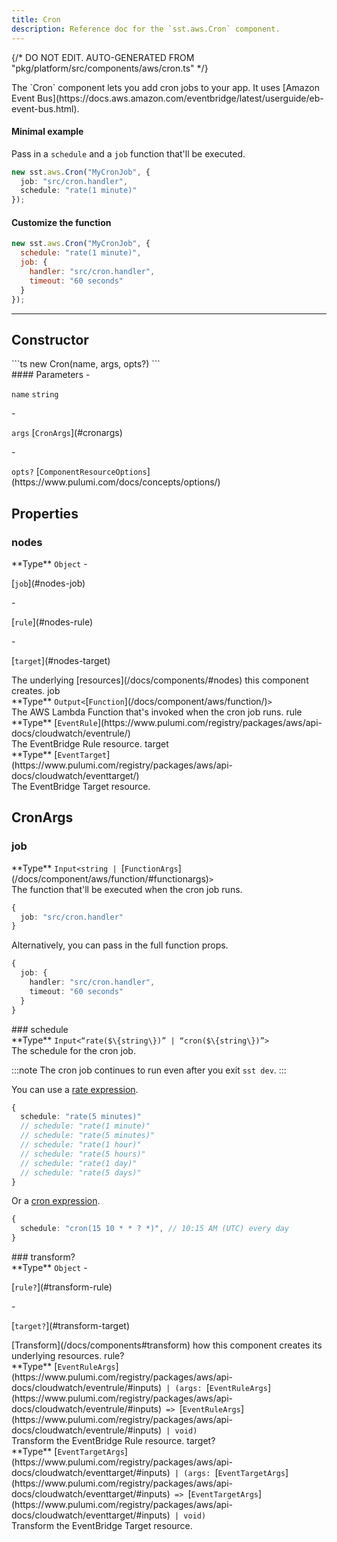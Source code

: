 ```yaml
---
title: Cron
description: Reference doc for the `sst.aws.Cron` component.
---
```


{/* DO NOT EDIT. AUTO-GENERATED FROM "pkg/platform/src/components/aws/cron.ts" */}


<div class="tsdoc">

<Section type="about">
The `Cron` component lets you add cron jobs to your app.
It uses [Amazon Event Bus](https://docs.aws.amazon.com/eventbridge/latest/userguide/eb-event-bus.html).

#### Minimal example

Pass in a `schedule` and a `job` function that'll be executed.

```ts
new sst.aws.Cron("MyCronJob", {
  job: "src/cron.handler",
  schedule: "rate(1 minute)"
});
```

#### Customize the function

```js
new sst.aws.Cron("MyCronJob", {
  schedule: "rate(1 minute)",
  job: {
    handler: "src/cron.handler",
    timeout: "60 seconds"
  }
});
```
</Section>

---

## Constructor

<Segment>
<Section type="signature">
```ts
new Cron(name, args, opts?)
```
</Section>

<Section type="parameters">
#### Parameters
- <p><code class="key">name</code> <code class="primitive">string</code></p>
- <p><code class="key">args</code> [<code class="type">CronArgs</code>](#cronargs)</p>
- <p><code class="key">opts?</code> [<code class="type">ComponentResourceOptions</code>](https://www.pulumi.com/docs/concepts/options/)</p>
</Section>
</Segment>

## Properties

### nodes
<Segment>
<Section type="parameters">
<InlineSection>
**Type** <code class="primitive">Object</code>
</InlineSection>
- <p>[<code class="key">job</code>](#nodes-job)</p>
- <p>[<code class="key">rule</code>](#nodes-rule)</p>
- <p>[<code class="key">target</code>](#nodes-target)</p>
</Section>
The underlying [resources](/docs/components/#nodes) this component creates.
</Segment>
<NestedTitle id="nodes-job" Tag="h4" parent="nodes.">job</NestedTitle>
<Segment>
<Section type="parameters">
<InlineSection>
**Type** <code class="primitive">Output</code><code class="symbol">&lt;</code>[<code class="type">Function</code>](/docs/component/aws/function/)<code class="symbol">&gt;</code>
</InlineSection>
</Section>
The AWS Lambda Function that's invoked when the cron job runs.
</Segment>
<NestedTitle id="nodes-rule" Tag="h4" parent="nodes.">rule</NestedTitle>
<Segment>
<Section type="parameters">
<InlineSection>
**Type** [<code class="type">EventRule</code>](https://www.pulumi.com/registry/packages/aws/api-docs/cloudwatch/eventrule/)
</InlineSection>
</Section>
The EventBridge Rule resource.
</Segment>
<NestedTitle id="nodes-target" Tag="h4" parent="nodes.">target</NestedTitle>
<Segment>
<Section type="parameters">
<InlineSection>
**Type** [<code class="type">EventTarget</code>](https://www.pulumi.com/registry/packages/aws/api-docs/cloudwatch/eventtarget/)
</InlineSection>
</Section>
The EventBridge Target resource.
</Segment>

## CronArgs
### job
<Segment>
<Section type="parameters">
<InlineSection>
**Type** <code class="primitive">Input</code><code class="symbol">&lt;</code><code class="primitive">string</code><code class="symbol"> | </code>[<code class="type">FunctionArgs</code>](/docs/component/aws/function/#functionargs)<code class="symbol">&gt;</code>
</InlineSection>
</Section>
The function that'll be executed when the cron job runs.

```ts
{
  job: "src/cron.handler"
}
```

Alternatively, you can pass in the full function props.

```ts
{
  job: {
    handler: "src/cron.handler",
    timeout: "60 seconds"
  }
}
```
</Segment>
### schedule
<Segment>
<Section type="parameters">
<InlineSection>
**Type** <code class="primitive">Input</code><code class="symbol">&lt;</code><code class="symbol">&ldquo;</code><code class="primitive">rate($\{string\})</code><code class="symbol">&rdquo;</code><code class="symbol"> | </code><code class="symbol">&ldquo;</code><code class="primitive">cron($\{string\})</code><code class="symbol">&rdquo;</code><code class="symbol">&gt;</code>
</InlineSection>
</Section>
The schedule for the cron job.

:::note
The cron job continues to run even after you exit `sst dev`.
:::

You can use a [rate expression](https://docs.aws.amazon.com/lambda/latest/dg/services-cloudwatchevents-expressions.html).

```ts
{
  schedule: "rate(5 minutes)"
  // schedule: "rate(1 minute)"
  // schedule: "rate(5 minutes)"
  // schedule: "rate(1 hour)"
  // schedule: "rate(5 hours)"
  // schedule: "rate(1 day)"
  // schedule: "rate(5 days)"
}
```
Or a [cron expression](https://docs.aws.amazon.com/eventbridge/latest/userguide/eb-create-rule-schedule.html#eb-cron-expressions).

```ts
{
  schedule: "cron(15 10 * * ? *)", // 10:15 AM (UTC) every day
}
```
</Segment>
### transform?
<Segment>
<Section type="parameters">
<InlineSection>
**Type** <code class="primitive">Object</code>
</InlineSection>
- <p>[<code class="key">rule?</code>](#transform-rule)</p>
- <p>[<code class="key">target?</code>](#transform-target)</p>
</Section>
[Transform](/docs/components#transform) how this component creates its underlying resources.

</Segment>
<NestedTitle id="transform-rule" Tag="h4" parent="transform.">rule?</NestedTitle>
<Segment>
<Section type="parameters">
<InlineSection>
**Type** [<code class="type">EventRuleArgs</code>](https://www.pulumi.com/registry/packages/aws/api-docs/cloudwatch/eventrule/#inputs)<code class="symbol"> | </code><code class="symbol">(</code><code class="primitive">args</code><code class="symbol">: </code>[<code class="type">EventRuleArgs</code>](https://www.pulumi.com/registry/packages/aws/api-docs/cloudwatch/eventrule/#inputs)<code class="symbol"> => </code>[<code class="type">EventRuleArgs</code>](https://www.pulumi.com/registry/packages/aws/api-docs/cloudwatch/eventrule/#inputs)<code class="symbol"> | </code><code class="primitive">void</code><code class="symbol">)</code>
</InlineSection>
</Section>
Transform the EventBridge Rule resource.

</Segment>
<NestedTitle id="transform-target" Tag="h4" parent="transform.">target?</NestedTitle>
<Segment>
<Section type="parameters">
<InlineSection>
**Type** [<code class="type">EventTargetArgs</code>](https://www.pulumi.com/registry/packages/aws/api-docs/cloudwatch/eventtarget/#inputs)<code class="symbol"> | </code><code class="symbol">(</code><code class="primitive">args</code><code class="symbol">: </code>[<code class="type">EventTargetArgs</code>](https://www.pulumi.com/registry/packages/aws/api-docs/cloudwatch/eventtarget/#inputs)<code class="symbol"> => </code>[<code class="type">EventTargetArgs</code>](https://www.pulumi.com/registry/packages/aws/api-docs/cloudwatch/eventtarget/#inputs)<code class="symbol"> | </code><code class="primitive">void</code><code class="symbol">)</code>
</InlineSection>
</Section>
Transform the EventBridge Target resource.

</Segment>
</div>